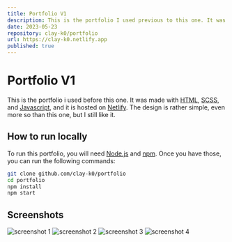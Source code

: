 ```yaml
---
title: Portfolio V1
description: This is the portfolio I used previous to this one. It was made with HTML, SCSS, and Javascript.
date: 2023-05-23
repository: clay-k0/portfolio
url: https://clay-k0.netlify.app
published: true
---
```


# Portfolio V1

This is the portfolio i used before this one. It was made with [HTML](https://developer.mozilla.org/en-US/docs/Web/HTML), [SCSS](https://sass-lang.com/), and [Javascript](https://developer.mozilla.org/en-US/docs/Web/JavaScript), and it is hosted on [Netlify](https://www.netlify.com/). The design is rather simple, even more so than this one, but I still like it.

## How to run locally

To run this portfolio, you will need [Node.js](https://nodejs.org/en/) and [npm](https://www.npmjs.com/). Once you have those, you can run the following commands:

```bash
git clone github.com/clay-k0/portfolio
cd portfolio
npm install
npm start
```

## Screenshots

![screenshot 1](./screenshots/screenshot1.png)
![screenshot 2](./screenshots/screenshot2.png)
![screenshot 3](./screenshots/screenshot3.png)
![screenshot 4](./screenshots/screenshot4.png)
